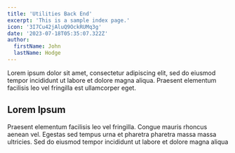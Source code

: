 ```yaml
---
title: 'Utilities Back End'
excerpt: 'This is a sample index page.'
icon: '3I7Cu42jAluQ9OckRUMq3g'
date: '2023-07-18T05:35:07.322Z'
author:
  firstName: John
  lastName: Hodge
---
```


Lorem ipsum dolor sit amet, consectetur adipiscing elit, sed do eiusmod tempor incididunt ut labore et dolore magna aliqua. Praesent elementum facilisis leo vel fringilla est ullamcorper eget.

## Lorem Ipsum

Praesent elementum facilisis leo vel fringilla. Congue mauris rhoncus aenean vel. Egestas sed tempus urna et pharetra pharetra massa massa ultricies. Sed do eiusmod tempor incididunt ut labore et dolore magna aliqua
